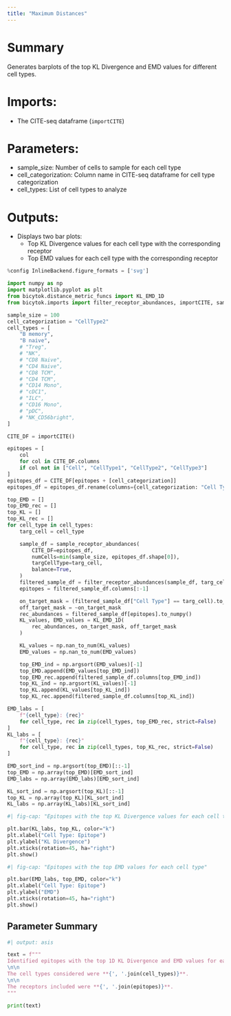 ```yaml
---
title: "Maximum Distances"
---
```


# Summary
Generates barplots of the top KL Divergence and EMD values for different cell types.

# Imports:
- The CITE-seq dataframe (`importCITE`)

# Parameters:
- sample_size: Number of cells to sample for each cell type
- cell_categorization: Column name in CITE-seq dataframe for cell type categorization
- cell_types: List of cell types to analyze

# Outputs:
- Displays two bar plots:
  - Top KL Divergence values for each cell type with the corresponding receptor
  - Top EMD values for each cell type with the corresponding receptor

```python
%config InlineBackend.figure_formats = ['svg']

import numpy as np
import matplotlib.pyplot as plt
from bicytok.distance_metric_funcs import KL_EMD_1D
from bicytok.imports import filter_receptor_abundances, importCITE, sample_receptor_abundances

sample_size = 100
cell_categorization = "CellType2"
cell_types = [
    "B memory",
    "B naive",
    # "Treg",
    # "NK",
    # "CD8 Naive",
    # "CD4 Naive",
    # "CD8 TCM",
    # "CD4 TCM",
    # "CD14 Mono",
    # "cDC1",
    # "ILC",
    # "CD16 Mono",
    # "pDC",
    # "NK_CD56bright",
]

CITE_DF = importCITE()

epitopes = [
    col
    for col in CITE_DF.columns
    if col not in ["Cell", "CellType1", "CellType2", "CellType3"]
]
epitopes_df = CITE_DF[epitopes + [cell_categorization]]
epitopes_df = epitopes_df.rename(columns={cell_categorization: "Cell Type"})

top_EMD = []
top_EMD_rec = []
top_KL = []
top_KL_rec = []
for cell_type in cell_types:
    targ_cell = cell_type

    sample_df = sample_receptor_abundances(
        CITE_DF=epitopes_df,
        numCells=min(sample_size, epitopes_df.shape[0]),
        targCellType=targ_cell,
        balance=True,
    )
    filtered_sample_df = filter_receptor_abundances(sample_df, targ_cell)
    epitopes = filtered_sample_df.columns[:-1]

    on_target_mask = (filtered_sample_df["Cell Type"] == targ_cell).to_numpy()
    off_target_mask = ~on_target_mask
    rec_abundances = filtered_sample_df[epitopes].to_numpy()
    KL_values, EMD_values = KL_EMD_1D(
        rec_abundances, on_target_mask, off_target_mask
    )

    KL_values = np.nan_to_num(KL_values)
    EMD_values = np.nan_to_num(EMD_values)

    top_EMD_ind = np.argsort(EMD_values)[-1]
    top_EMD.append(EMD_values[top_EMD_ind])
    top_EMD_rec.append(filtered_sample_df.columns[top_EMD_ind])
    top_KL_ind = np.argsort(KL_values)[-1]
    top_KL.append(KL_values[top_KL_ind])
    top_KL_rec.append(filtered_sample_df.columns[top_KL_ind])

EMD_labs = [
    f"{cell_type}: {rec}"
    for cell_type, rec in zip(cell_types, top_EMD_rec, strict=False)
]
KL_labs = [
    f"{cell_type}: {rec}"
    for cell_type, rec in zip(cell_types, top_KL_rec, strict=False)
]

EMD_sort_ind = np.argsort(top_EMD)[::-1]
top_EMD = np.array(top_EMD)[EMD_sort_ind]
EMD_labs = np.array(EMD_labs)[EMD_sort_ind]

KL_sort_ind = np.argsort(top_KL)[::-1]
top_KL = np.array(top_KL)[KL_sort_ind]
KL_labs = np.array(KL_labs)[KL_sort_ind]
```

```python
#| fig-cap: "Epitopes with the top KL Divergence values for each cell type"

plt.bar(KL_labs, top_KL, color="k")
plt.xlabel("Cell Type: Epitope")
plt.ylabel("KL Divergence")
plt.xticks(rotation=45, ha="right")
plt.show()
```

```python
#| fig-cap: "Epitopes with the top EMD values for each cell type"

plt.bar(EMD_labs, top_EMD, color="k")
plt.xlabel("Cell Type: Epitope")
plt.ylabel("EMD")
plt.xticks(rotation=45, ha="right")
plt.show()
```

## Parameter Summary
```python
#| output: asis

text = f"""
Identified epitopes with the top 1D KL Divergence and EMD values for each cell type compared to all other cell types. The analysis was performed on **{sample_size}** cells sampled from the CITE-seq dataset.
\n\n
The cell types considered were **{', '.join(cell_types)}**.
\n\n
The receptors included were **{', '.join(epitopes)}**.
"""

print(text)
```